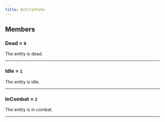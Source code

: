 ```yaml
---
title: EntityState
---
```


## Members

### Dead = `0`
The entity is dead.

---
### Idle = `1`
The entity is idle.

---
### InCombat = `2`
The entity is in combat.

---